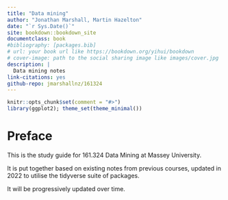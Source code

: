 ```yaml
--- 
title: "Data mining"
author: "Jonathan Marshall, Martin Hazelton"
date: "`r Sys.Date()`"
site: bookdown::bookdown_site
documentclass: book
#bibliography: [packages.bib]
# url: your book url like https://bookdown.org/yihui/bookdown
# cover-image: path to the social sharing image like images/cover.jpg
description: |
  Data mining notes
link-citations: yes
github-repo: jmarshallnz/161324
---
```


```r
knitr::opts_chunk$set(comment = "#>")
library(ggplot2); theme_set(theme_minimal())
```

# Preface {-}

This is the study guide for 161.324 Data Mining at Massey University.

It is put together based on existing notes from previous courses, updated in 2022 to utilise
the tidyverse suite of packages.

It will be progressively updated over time.
